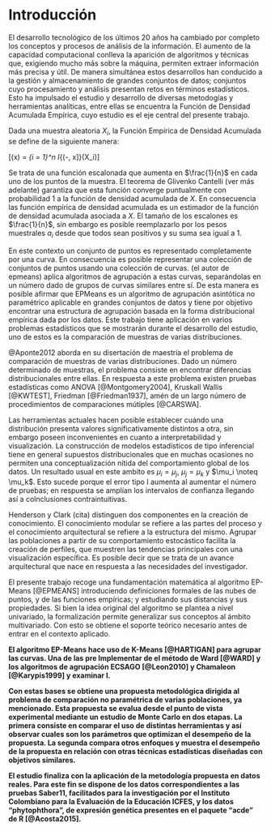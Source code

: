 # Introducción

El desarrollo tecnológico de los últimos 20 años ha cambiado por completo los conceptos y procesos de análisis de la información. El aumento de la capacidad computacional conlleva la aparición de algoritmos y técnicas que, exigiendo mucho más sobre la máquina, permiten extraer información más precisa y útil. De manera simultánea estos desarrollos han conducido a la gestión y almacenamiento de grandes conjuntos de datos; conjuntos cuyo procesamiento y análisis presentan retos en términos estadísticos. Esto ha impulsado el estudio y desarrollo de diversas metodogías y herramientas analíticas, entre ellas se encuentra la Función de Densidad Acumulada Empírica, cuyo estudio es el eje central del presente trabajo.

Dada una muestra aleatoria $X_i$, la Función Empírica de Densidad Acumulada se define de la siguiente manera:

\[\overwide{f}(x) = \frac{1}{n} \sum_{i = 1}^n I_{(-\infty, x]}(X_i)\]

Se trata de una función escalonada que aumenta en $\frac{1}{n}$ en cada uno de los puntos de la muestra. El teorema de Glivenko Cantelli (ver más adelante) garantiza que esta función converge puntualmente con probabilidad 1 a la función de densidad acumulada de $X$. En consecuencia las función empírica de densidad acumulada es un estimador de la función de densidad acumulada asociada a $X$. El tamaño de los escalones es $\frac{1}{n}$, sin embargo es posible reemplazarlo por los pesos muestrales $a_i$ desde que todos sean positivos y su suma sea igual a 1.

En este contexto un conjunto de puntos es representado completamente por una curva. En consecuencia es posible representar una colección de conjuntos de puntos usando una colección de curvas. (el autor de epmeans) aplica algoritmos de agrupación a estas curvas, separándolas en un número dado de grupos de curvas similares entre sí. De esta manera es posible afirmar que EPMeans es un algoritmo de agrupación asintótica no paramétrico aplicable en grandes conjuntos de datos y tiene por objetivo encontrar una estructura de agrupación basada en la forma distribucional empírica dada por los datos. Este trabajo tiene aplicación en varios problemas estadísticos  que se mostrarán durante el desarrollo del estudio, uno de estos es la comparación de muestras de varias distribuciones.

@Aponte2012 aborda en su disertación de maestría el problema de comparación de muestras de varias distribuciones. Dado un número determinado de muestras, el problema consiste en encontrar diferencias distribucionales entre ellas. En respuesta a este problema existen pruebas estadísticas como ANOVA [@Montgomery2004], Kruskall Wallis [@KWTEST], Friedman [@Friedman1937], amén de un largo número de procedimientos de comparaciones mútiples [@CARSWA].

Las herramientas actuales hacen posible establecer cuándo una distribución presenta valores significativamente distintos a otra, sin embargo poseen inconvenientes en cuanto a interpretabilidad y visualización. La construcción de modelos estadísticos de tipo inferencial tiene en general supuestos distribucionales que en muchas ocasiones no permiten una conceptualización nítida del comportamiento global de los datos. Un resultado usual en este ambito es $\mu_i = \mu_j$, $\mu_j = \mu_k$ y $\mu_i \noteq \mu_k$. Esto sucede porque el error tipo I aumenta al aumentar el número de pruebas; en respuesta se amplían los intervalos de confianza llegando así a colnclusiones contraintuitivas.

Henderson y Clark (cita) distinguen dos componentes en la creación de conocimiento. El conocimiento modular se refiere a las partes del proceso y el conocimiento arquitectural se refiere a la estructura del mismo. Agrupar las poblaciones a partir de su comportamiento estocástico facilita la creación de perfiles, que muestren las tendencias principales con una visualización específica. Es posible decir que se trata de un avance arquitectural que nace en respuesta a las necesidades del investigador.

El presente trabajo recoge una fundamentación matemática al algoritmo EP-Means [@EPMEANS] introduciendo definiciones formales de las nubes de puntos, y de las funciones empíricas; y estudiando sus distancias y sus propiedades. Si bien la idea original del algoritmo se plantea a nivel univariado, la formalización permite generalizar sus conceptos al ámbito multivariado. Con esto se obtiene el soporte teórico necesario antes de entrar en el contexto aplicado.

**El algoritmo EP-Means hace uso de K-Means [@HARTIGAN] para agrupar las curvas. Una de las pre Implementar de el método de Ward [@WARD] y los algoritmos de agrupación ECSAGO [@Leon2010] y Chamaleon [@Karypis1999] y examinar l.**

**Con estas bases se obtiene una propuesta metodológica dirigida al problema de comparación no paramétrica de varias poblaciones, ya mencionado. Esta propuesta se evalua desde el punto de vista experimental mediante un estudio de Monte Carlo en dos etapas. La primera consiste en comparar el uso de distintas herramientas y así observar cuales son los parámetros que optimizan el desempeño de la propuesta. La segunda compara otros enfoques y muestra el desempeño de la propuesta en relación con otras técnicas estadísticas diseñadas con objetivos similares.**

**El estudio finaliza con la aplicación de la metodología propuesta en datos reales. Para este fin se dispone de los datos correspondientes a las pruebas Saber11, facilitados para la investigación por el Instituto Colombiano para la Evaluación de la Educación ICFES, y los datos “phytophthora”, de expresión genética presentes en el paquete “acde” de R [@Acosta2015].**
